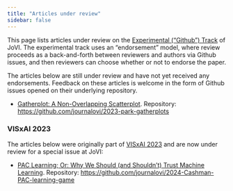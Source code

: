 ```yaml
---
title: "Articles under review"
sidebar: false
---
```


This page lists articles under review on the [Experimental ("Github") Track](submit.qmd#experimental) of JoVI. The experimental track uses an "endorsement" model, where review proceeds as a back-and-forth between reviewers and authors via Github issues, and then reviewers can choose whether or not to endorse the paper. 

The articles below are still under review and have not yet received any endorsements. Feedback on these articles is welcome in the form of Github issues opened on their underlying repository.

- [Gatherplot: A Non-Overlapping Scatterplot](https://www.journalovi.org/2023-park-gatherplots/). Repository: <https://github.com/journalovi/2023-park-gatherplots>

### VISxAI 2023 

The articles below were originally part of [VISxAI 2023](https://visxai.io/) and are now under review for a special issue at JoVI:

- [PAC Learning; Or: Why We Should (and Shouldn't) Trust Machine Learning](https://www.journalovi.org/2024-Cashman-PAC-learning-game/). Repository: <https://github.com/journalovi/2024-Cashman-PAC-learning-game>

